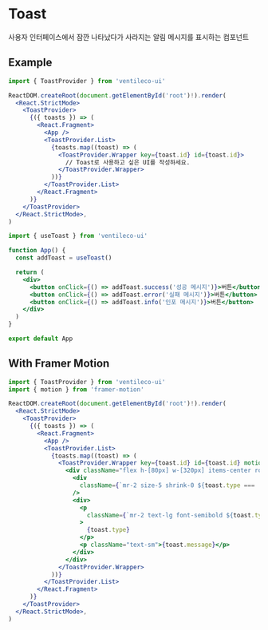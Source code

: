 
<Meta title="COMPONENTS/Toast" />

# Toast

사용자 인터페이스에서 잠깐 나타났다가 사라지는 알림 메시지를 표시하는 컴포넌트

## Example

```jsx
import { ToastProvider } from 'ventileco-ui'

ReactDOM.createRoot(document.getElementById('root')!).render(
  <React.StrictMode>
    <ToastProvider>
      {({ toasts }) => (
        <React.Fragment>
          <App />
          <ToastProvider.List>
            {toasts.map((toast) => (
              <ToastProvider.Wrapper key={toast.id} id={toast.id}>
                // Toast로 사용하고 싶은 UI를 작성하세요.
              </ToastProvider.Wrapper>
            ))}
          </ToastProvider.List>
        </React.Fragment>
      )}
    </ToastProvider>
  </React.StrictMode>,
)
```

```jsx
import { useToast } from 'ventileco-ui'

function App() {
  const addToast = useToast()

  return (
    <div>
      <button onClick={() => addToast.success('성공 메시지')}>버튼</button>
      <button onClick={() => addToast.error('실패 메시지')}>버튼</button>
      <button onClick={() => addToast.info('인포 메시지')}>버튼</button>
    </div>
  )
}

export default App
```

## With Framer Motion

```jsx
import { ToastProvider } from 'ventileco-ui'
import { motion } from 'framer-motion'

ReactDOM.createRoot(document.getElementById('root')!).render(
  <React.StrictMode>
    <ToastProvider>
      {({ toasts }) => (
        <React.Fragment>
          <App />
          <ToastProvider.List>
            {toasts.map((toast) => (
              <ToastProvider.Wrapper key={toast.id} id={toast.id} motion={motion}>
                <div className="flex h-[80px] w-[320px] items-center rounded-full border px-4 py-2">
                  <div
                    className={`mr-2 size-5 shrink-0 ${toast.type === 'success' ? 'bg-success' : toast.type === 'error' ? 'bg-error' : 'bg-info'}`}
                  />
                  <div>
                    <p
                      className={`mr-2 text-lg font-semibold ${toast.type === 'success' ? 'text-success' : toast.type === 'error' ? 'text-error' : 'text-info'}`}
                    >
                      {toast.type}
                    </p>
                    <p className="text-sm">{toast.message}</p>
                  </div>
                </div>
              </ToastProvider.Wrapper>
            ))}
          </ToastProvider.List>
        </React.Fragment>
      )}
    </ToastProvider>
  </React.StrictMode>,
)
```

